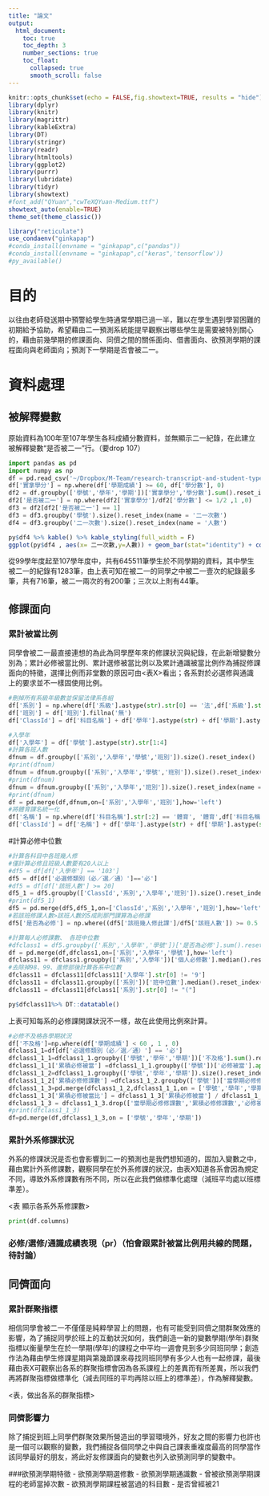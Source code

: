 ```yaml
---
title: "論文"
output: 
  html_document: 
    toc: true
    toc_depth: 3
    number_sections: true
    toc_float:
      collapsed: true
      smooth_scroll: false
---
```



```r
knitr::opts_chunk$set(echo = FALSE,fig.showtext=TRUE, results = "hide")
library(dplyr)
library(knitr)
library(magrittr)
library(kableExtra)
library(DT)
library(stringr)
library(readr)
library(htmltools)
library(ggplot2)
library(purrr)
library(lubridate)
library(tidyr)
library(showtext)
#font_add("QYuan","cwTeXQYuan-Medium.ttf")
showtext_auto(enable=TRUE)
theme_set(theme_classic())
```
```r
library("reticulate")
use_condaenv("ginkapap")
#conda_install(envname = "ginkapap",c("pandas"))
#conda_install(envname = "ginkapap",c("keras",'tensorflow'))
#py_available()
```

# 目的
以往由老師發送期中預警給學生時通常學期已過一半，難以在學生遇到學習困難的初期給予協助，希望藉由二一預測系統能提早觀察出哪些學生是需要被特別關心的，藉由前幾學期的修課面向、同儕之間的關係面向、借書面向、欲預測學期的課程面向與老師面向；預測下一學期是否會被二一。

# 資料處理
## 被解釋變數
原始資料為100年至107年學生各科成績分數資料，並無顯示二一紀錄，在此建立被解釋變數“是否被二一”行。（要drop 107）

```python
import pandas as pd
import numpy as np
df = pd.read_csv('~/Dropbox/M-Team/research-transcript-and-student-types/main_student2.csv')
df['實拿學分'] = np.where(df['學期成績'] >= 60, df['學分數'], 0)
df2 = df.groupby(['學號','學年','學期'])['實拿學分','學分數'].sum().reset_index()
df2['是否被二一'] = np.where(df2['實拿學分']/df2['學分數'] <= 1/2 ,1 ,0)
df3 = df2[df2['是否被二一'] == 1]
df3 = df3.groupby('學號').size().reset_index(name = '二一次數')
df4 = df3.groupby('二一次數').size().reset_index(name = '人數')
```
```r
py$df4 %>% kable() %>% kable_styling(full_width = F)
ggplot(py$df4 , aes(x= 二一次數,y=人數)) + geom_bar(stat="identity") + coord_flip()
```

從99學年度起至107學年度中，共有645511筆學生於不同學期的資料，其中學生被二一的紀錄有1283筆，由上表可知在被二一的同學之中被二一壹次的紀錄最多筆，共有716筆，被二一兩次的有200筆；三次以上則有44筆。



## 修課面向
### 累計被當比例
同學會被二一最直接連想的為此為同學歷年來的修課狀況與紀錄，在此新增變數分別為；累計必修被當比例、累計選修被當比例以及累計通識被當比例作為捕捉修課面向的特徵，選擇比例而非堂數的原因可由<表X>看出；各系對於必選修與通識上的要求並不一樣固使用比例。

```python
#刪掉所有系級年級數並保留法律系各組
df['系別'] = np.where(df['系級'].astype(str).str[0] == '法',df['系級'].str[:-1],df['系別'])
df['班別'] = df['班別'].fillna('無')
df['ClassId'] = df['科目名稱'] + df['學年'].astype(str) + df['學期'].astype(str)
```
```python
#入學年
df['入學年'] = df['學號'].astype(str).str[1:4]
#計算各班人數
dfnum = df.groupby(['系別','入學年','學號','班別']).size().reset_index()
#print(dfnum)
dfnum = dfnum.groupby(['系別','入學年','學號','班別']).size().reset_index(name = 'x')
#print(dfnum)
dfnum = dfnum.groupby(['系別','入學年','班別']).size().reset_index(name = '該班人數')
#print(dfnum)
df = pd.merge(df,dfnum,on=['系別','入學年','班別'],how='left')
#將體育課名統一化
df['名稱'] = np.where(df['科目名稱'].str[:2] == '體育', '體育',df['科目名稱'])
df['ClassId'] = df['名稱'] + df['學年'].astype(str) + df['學期'].astype(str)
```

#計算必修中位數
```python
#計算各科目中各班幾人修
#僅計算必修且班級人數要有20人以上
#df5 = df[df['入學年'] == '103']
df5 = df[df['必選修類別（必／選／通）']=='必']
#df5 = df[df['該班人數'] >= 20]
df5_1 = df5.groupby(['ClassId','系別','入學年','班別']).size().reset_index(name = '該班幾人修此課')
#print(df5_1)
df5 = pd.merge(df5,df5_1,on=['ClassId','系別','入學年','班別'],how='left')
#若該班修課人數>該班人數的5成則那門課算為必修課
df5['是否為必修'] = np.where((df5['該班幾人修此課']/df5['該班人數']) >= 0.5 , 1 , 0)
```

```python
#計算每人必修課數、 各班中位數
#dfclass1 = df5.groupby(['系別','入學年','學號'])['是否為必修'].sum().reset_index(name = '個人必修數')
df = pd.merge(df,dfclass1,on=['系別','入學年','學號'],how='left')
dfclass11 = dfclass1.groupby(['系別','入學年'])['個人必修數'].median().reset_index(name = '班中位數')
#去除掉98、99、進修部後計算各系中位數
dfclass11 = dfclass11[dfclass11['入學年'].str[0] != '9']
dfclass11 = dfclass11.groupby(['系別'])['班中位數'].median().reset_index(name = '必修中位數')
dfclass11 = dfclass11[dfclass1['系別'].str[0] != "("]
```

```r
py$dfclass11%>% DT::datatable()
```


上表可知每系的必修課開課狀況不一樣，故在此使用比例來計算。


```python
#必修不及格各學期狀況
df['不及格']=np.where(df['學期成績'] < 60 , 1 , 0)
dfclass1_1=df[df['必選修類別（必／選／通）'] == '必']
dfclass1_1_1=dfclass1_1.groupby(['學號','學年','學期'])['不及格'].sum().reset_index(name = '必修被當')
dfclass1_1_1['累積必修被當'] =dfclass1_1_1.groupby(['學號'])['必修被當'].apply(lambda x: x.cumsum())
dfclass1_1_2=dfclass1_1.groupby(['學號','學年','學期']).size().reset_index(name = '當學期必修修課數')
dfclass1_1_2['累積必修修課數'] =dfclass1_1_2.groupby(['學號'])['當學期必修修課數'].apply(lambda x: x.cumsum())
dfclass1_1_3=pd.merge(dfclass1_1_2,dfclass1_1_1,on = ['學號','學年','學期'])
dfclass1_1_3['累積必修被當比'] = dfclass1_1_3['累積必修被當'] / dfclass1_1_3['累積必修修課數']
dfclass1_1_3 = dfclass1_1_3.drop(['當學期必修修課數','累積必修修課數','必修被當','累積必修被當'],axis =1)
#print(dfclass1_1_3)
df=pd.merge(df,dfclass1_1_3,on = ['學號','學年','學期'])
```


### 累計外系修課狀況
外系的修課狀況是否也會影響到二一的預測也是我們想知道的，固加入變數之中，藉由累計外系修課數，觀察同學在於外系修課的狀況，由表X知道各系會因為規定不同，導致外系修課數有所不同，所以在此我們做標準化處理（減班平均處以班標準差）。

<表 顯示各系外系修課數>

```python
print(df.columns)
```


### 必修/選修/通識成績表現（pr）（怕會跟累計被當比例用共線的問題，待討論）
## 同儕面向
### 累計群聚指標
相信同學會被二一不僅僅是純粹學習上的問題，也有可能受到同儕之間群聚效應的影響，為了捕捉同學於班上的互動狀況如何，我們創造一新的變數學期(學年)群聚指標以衡量學生在於一學期(學年)的課程之中平均一週會見到多少同班同學；創造作法為藉由學生修課星期與第幾節課來尋找同班同學有多少人也有一起修課，最後藉由表X可觀察出各系的群聚指標會因為各系課程上的差異而有所差異，所以我們再將群聚指標做標準化（減去同班的平均再除以班上的標準差），作為解釋變數。

<表，做出各系的群聚指標>

### 同儕影響力
除了捕捉到班上同學們群聚效果所營造出的學習環境外，好友之間的影響力也許也是一個可以觀察的變數，我們捕捉各個同學之中與自己課表重複度最高的同學當作該同學最好的朋友，將此好友修課面向的變數也列入欲預測同學的變數中。

###欲預測學期特徵
- 欲預測學期選修數
- 欲預測學期通識數
- 曾被欲預測學期課程的老師當掉次數
- 欲預測學期課程被當過的科目數
- 是否曾經被21











